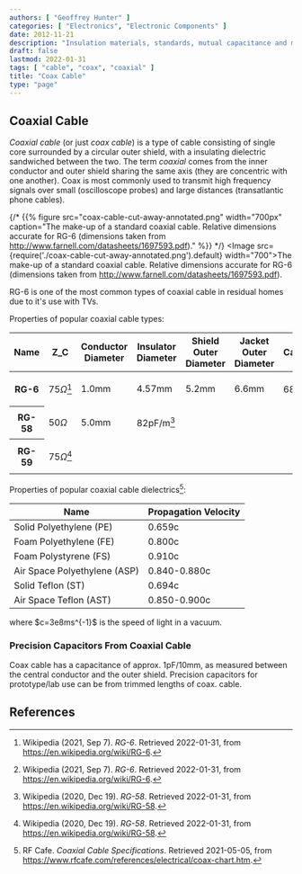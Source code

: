 ```yaml
---
authors: [ "Geoffrey Hunter" ]
categories: [ "Electronics", "Electronic Components" ]
date: 2012-11-21
description: "Insulation materials, standards, mutual capacitance and more info on coaxial (coax) cables."
draft: false
lastmod: 2022-01-31
tags: [ "cable", "coax", "coaxial" ]
title: "Coax Cable"
type: "page"
---
```


## Coaxial Cable

_Coaxial cable_ (or just _coax cable_) is a type of cable consisting of single core surrounded by a circular outer shield, with a insulating dielectric sandwiched between the two. The term _coaxial_ comes from the inner conductor and outer shield sharing the same axis (they are concentric with one another). Coax is most commonly used to transmit high frequency signals over small (oscilloscope probes) and large distances (transatlantic phone cables).

{/* {{% figure src="coax-cable-cut-away-annotated.png" width="700px" caption="The make-up of a standard coaxial cable. Relative dimensions accurate for RG-6 (dimensions taken from http://www.farnell.com/datasheets/1697593.pdf)." %}} */}
<Image src={require('./coax-cable-cut-away-annotated.png').default} width="700">The make-up of a standard coaxial cable. Relative dimensions accurate for RG-6 (dimensions taken from http://www.farnell.com/datasheets/1697593.pdf).</Image>

RG-6 is one of the most common types of coaxial cable in residual homes due to it's use with TVs.

Properties of popular coaxial cable types:

<table>
  <thead>
    <tr>
      <th>Name</th>
      <th>Z_C</th>
      <th>Conductor Diameter</th>
      <th>Insulator Diameter</th>
      <th>Shield Outer Diameter</th>
      <th>Jacket Outer Diameter</th>
      <th>Capacitance</th>
    </tr>
  </thead>
  <tbody>
    <tr>
      <th>RG-6</th>
      <td>

$75\Omega$[^wp-rg-6]
      </td>
      <td>1.0mm</td>
      <td>4.57mm</td>
      <td>5.2mm</td>
      <td>6.6mm</td>
      <td>68pF/m [^wp-rg-6]</td>
    </tr>
    <tr>
      <th>RG-58</th>
      <td>

$50\Omega$
      </td>
      <td>5.0mm</td>
      <td>82pF/m[^wp-rg-58]</td>
      <td></td>
      <td></td>
      <td></td>
    </tr>
    <tr>
      <th>RG-59</th>
      <td>

$75\Omega$[^wp-rg-58]
      </td>
      <td></td>
      <td></td>
      <td></td>
      <td></td>
      <td></td>
    </tr>
  </tbody>
</table>

Properties of popular coaxial cable dielectrics[^rf-cafe-coax-chart]:

| Name                         | Propagation Velocity |
|------------------------------|----------------------|
| Solid Polyethylene (PE)      | 0.659c               |
| Foam Polyethylene (FE)       | 0.800c               |
| Foam Polystyrene (FS)        | 0.910c               |
| Air Space Polyethylene (ASP) | 0.840-0.880c         |
| Solid Teflon (ST)            | 0.694c               |
| Air Space Teflon (AST)       | 0.850-0.900c         |

<p class="centered">
where $c=3e8ms^{-1}$ is the speed of light in a vacuum.
</p>

### Precision Capacitors From Coaxial Cable

Coax cable has a capacitance of approx. 1pF/10mm, as measured between the central conductor and the outer shield. Precision capacitors for prototype/lab use can be from trimmed lengths of coax. cable.

## References

[^pro-power-coaxial-rg6]: Pro-Power. _Cable Coaxial RG6 (datasheet)_. Retrieved 2021-05-04, from http://www.farnell.com/datasheets/1697593.pdf.
[^rf-cafe-coax-chart]: RF Cafe. _Coaxial Cable Specifications_. Retrieved 2021-05-05, from https://www.rfcafe.com/references/electrical/coax-chart.htm.
[^wp-rg-58]: Wikipedia (2020, Dec 19). _RG-58_. Retrieved 2022-01-31, from https://en.wikipedia.org/wiki/RG-58.
[^wp-rg-6]: Wikipedia (2021, Sep 7). _RG-6_. Retrieved 2022-01-31, from https://en.wikipedia.org/wiki/RG-6.
